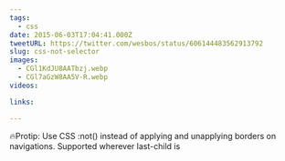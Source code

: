 ```yaml
---
tags:
  - css
date: 2015-06-03T17:04:41.000Z
tweetURL: https://twitter.com/wesbos/status/606144483562913792
slug: css-not-selector
images:
  - CGl1KdJU8AATbzj.webp
  - CGl7aGzW8AA5V-R.webp
videos:

links:

---
```

🔥Protip: Use CSS :not() instead of applying and unapplying borders on navigations. Supported wherever last-child is
